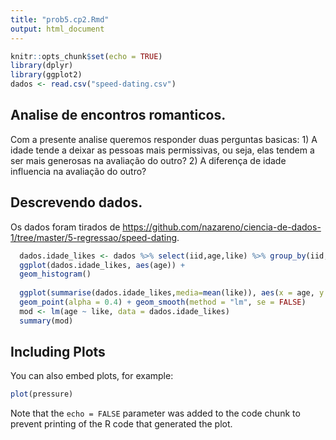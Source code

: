 ```yaml
---
title: "prob5.cp2.Rmd"
output: html_document
---
```


```r
knitr::opts_chunk$set(echo = TRUE)
library(dplyr)
library(ggplot2)
dados <- read.csv("speed-dating.csv")
```

## Analise de encontros romanticos.
Com a presente analise queremos responder duas perguntas basicas:
1) A idade tende a deixar as pessoas mais permissivas, ou seja, elas tendem a ser mais generosas na avaliação do outro?
2) A diferença de idade influencia na avaliação do outro?


## Descrevendo dados.
Os dados foram tirados de <https://github.com/nazareno/ciencia-de-dados-1/tree/master/5-regressao/speed-dating>.

```r
  dados.idade_likes <- dados %>% select(iid,age,like) %>% group_by(iid,age)
  ggplot(dados.idade_likes, aes(age)) +
  geom_histogram()
  
  ggplot(summarise(dados.idade_likes,media=mean(like)), aes(x = age, y = media)) + 
  geom_point(alpha = 0.4) + geom_smooth(method = "lm", se = FALSE)
  mod <- lm(age ~ like, data = dados.idade_likes)
  summary(mod)

```

## Including Plots

You can also embed plots, for example:

```r
plot(pressure)
```

Note that the `echo = FALSE` parameter was added to the code chunk to prevent printing of the R code that generated the plot.
